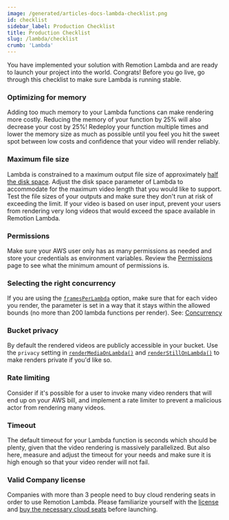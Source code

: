 ```yaml
---
image: /generated/articles-docs-lambda-checklist.png
id: checklist
sidebar_label: Production Checklist
title: Production Checklist
slug: /lambda/checklist
crumb: 'Lambda'
---
```



You have implemented your solution with Remotion Lambda and are ready to launch your project into the world. Congrats!
Before you go live, go through this checklist to make sure Lambda is running stable.

### Optimizing for memory

Adding too much memory to your Lambda functions can make rendering more costly. Reducing the memory of your function by 25% will also decrease your cost by 25%! Redeploy your function multiple times and lower the memory size as much as possible until you feel you hit the sweet spot between low costs and confidence that your video will render reliably.

### Maximum file size

Lambda is constrained to a maximum output file size of approximately [half the disk space](/docs/lambda/disk-size). Adjust the disk space parameter of Lambda to accommodate for the maximum video length that you would like to support. Test the file sizes of your outputs and make sure they don't run at risk of exceeding the limit.
If your video is based on user input, prevent your users from rendering very long videos that would exceed the space available in Remotion Lambda.

### Permissions

Make sure your AWS user only has as many permissions as needed and store your credentials as environment variables. Review the [Permissions](/docs/lambda/permissions) page to see what the minimum amount of permissions is.

### Selecting the right concurrency

If you are using the [`framesPerLambda`](/docs/lambda/rendermediaonlambda#framesperlambda) option, make sure that for each video you render, the parameter is set in a way that it stays within the allowed bounds (no more than 200 lambda functions per render). See: [Concurrency](/docs/lambda/concurrency)

### Bucket privacy

By default the rendered videos are publicly accessible in your bucket. Use the `privacy` setting in [`renderMediaOnLambda()`](/docs/lambda/rendermediaonlambda) and [`renderStillOnLambda()`](/docs/lambda/renderstillonlambda) to make renders private if you'd like so.

### Rate limiting

Consider if it's possible for a user to invoke many video renders that will end up on your AWS bill, and implement a rate limiter to prevent a malicious actor from rendering many videos.

### Timeout

The default timeout for your Lambda function is <DefaultTimeout /> seconds which should be plenty, given that the video rendering is massively parallelized. But also here, measure and adjust the timeout for your needs and make sure it is high enough so that your video render will not fail.

### Valid Company license

Companies with more than 3 people need to buy cloud rendering seats in order to use Remotion Lambda. Please familiarize yourself with the [license](https://github.com/remotion-dev/remotion/blob/main/LICENSE.md) and [buy the necessary cloud seats](https://www.remotion.pro/) before launching.

